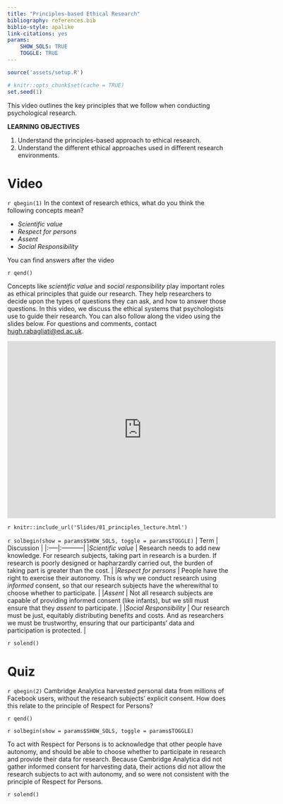 ```yaml
---
title: "Principles-based Ethical Research"
bibliography: references.bib
biblio-style: apalike
link-citations: yes
params: 
    SHOW_SOLS: TRUE
    TOGGLE: TRUE
---
```



```r
source('assets/setup.R')

# knitr::opts_chunk$set(cache = TRUE)
set.seed(1)
```

This video outlines the key principles that we follow when conducting psychological research.

:::lo
**LEARNING OBJECTIVES**

1. Understand the principles-based approach to ethical research.
1. Understand the different ethical approaches used in different research environments.
:::


# Video
`r qbegin(1)`
In the context of research ethics, what do you think the following concepts mean?

- *Scientific value*
- *Respect for persons*
- *Assent*
- *Social Responsibility*

You can find answers after the video

`r qend()`



Concepts like *scientific value* and *social responsibility* play important roles as ethical principles that guide our research. They help researchers to decide upon the types of questions they can ask, and how to answer those questions. In this video, we discuss the ethical systems that psychologists use to guide their research. You can also follow along the video using the slides below. For questions and comments, contact [hugh.rabagliati@ed.ac.uk](hugh.rabagliati@ed.ac.uk).


<iframe id="kaltura_player" src="https://cdnapisec.kaltura.com/p/2010292/sp/201029200/embedIframeJs/uiconf_id/32599141/partner_id/2010292?iframeembed=true&playerId=kaltura_player&entry_id=1_fq3w7xqn&flashvars[streamerType]=auto&amp;flashvars[localizationCode]=en&amp;flashvars[leadWithHTML5]=true&amp;flashvars[sideBarContainer.plugin]=true&amp;flashvars[sideBarContainer.position]=left&amp;flashvars[sideBarContainer.clickToClose]=true&amp;flashvars[chapters.plugin]=true&amp;flashvars[chapters.layout]=vertical&amp;flashvars[chapters.thumbnailRotator]=false&amp;flashvars[streamSelector.plugin]=true&amp;flashvars[EmbedPlayer.SpinnerTarget]=videoHolder&amp;flashvars[dualScreen.plugin]=true&amp;flashvars[Kaltura.addCrossoriginToIframe]=true&amp;&wid=1_xpyu18cm" width="608" height="402" allowfullscreen webkitallowfullscreen mozAllowFullScreen allow="autoplay *; fullscreen *; encrypted-media *" sandbox="allow-forms allow-same-origin allow-scripts allow-top-navigation allow-pointer-lock allow-popups allow-modals allow-orientation-lock allow-popups-to-escape-sandbox allow-presentation allow-top-navigation-by-user-activation" frameborder="0" title="Kaltura Player"></iframe>
`r knitr::include_url('Slides/01_principles_lecture.html')`

`r solbegin(show = params$SHOW_SOLS, toggle = params$TOGGLE)`
| Term | Discussion |
|:-----|:-----------|
|*Scientific value* | Research needs to add new knowledge. For research subjects, taking part in research is a burden. If research is poorly designed or hapharzardly carried out, the burden of taking part is greater than the cost. |
|*Respect for persons* | People have the right to exercise their autonomy. This is why we conduct research using *informed* consent, so that our research subjects have the wherewithal to choose whether to participate. |
|*Assent* | Not all research subjects are capable of providing informed consent (like infants), but we still must ensure that they *assent* to participate. |
|*Social Responsibility* | Our research must be just, equitably distributing benefits and costs. And as researchers we must be trustworthy, ensuring that our participants' data and participation is protected. |

`r solend()`

# Quiz

`r qbegin(2)`
Cambridge Analytica harvested personal data from millions of Facebook users, without the research subjects' explicit consent. How does this relate to the principle of Respect for Persons?

`r qend()`

`r solbegin(show = params$SHOW_SOLS, toggle = params$TOGGLE)`

To act with Respect for Persons is to acknowledge that other people have autonomy, and should be able to choose whether to participate in research and provide their data for research. Because Cambridge Analytica did not gather informed consent for harvesting data, their actions did not allow the research subjects to act with autonomy, and so were not consistent with the principle of Respect for Persons.

`r solend()`




<div class="tocify-extend-page" data-unique="tocify-extend-page" style="height: 0;"></div>